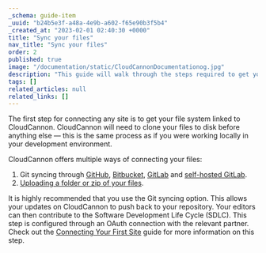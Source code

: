```yaml
---
_schema: guide-item
_uuid: "b24b5e3f-a48a-4e9b-a602-f65e90b3f5b4"
_created_at: "2023-02-01 02:40:30 +0000"
title: "Sync your files"
nav_title: "Sync your files"
order: 2
published: true
image: "/documentation/static/CloudCannonDocumentationog.jpg"
description: "This guide will walk through the steps required to get your Astro site built, editable and live on CloudCannon."
tags: []
related_articles: null
related_links: []
---
```


The first step for connecting any site is to get your file system linked to CloudCannon. CloudCannon will need to clone your files to disk before anything else — this is the same process as if you were working locally in your development environment.

CloudCannon offers multiple ways of connecting your files:

1. Git syncing through [GitHub](/documentation/articles/connecting-a-github-repository-as-your-source/), [Bitbucket](/documentation/articles/connecting-a-bitbucket-respository-as-your-source/), [GitLab](/documentation/articles/connecting-a-gitlab-respository-as-your-source/) and [self-hosted GitLab](/documentation/articles/connecting-a-self-hosted-gitlab-repository-as-your-source/).
2. [Uploading a folder or zip of your files](/documentation/articles/add-files-with-direct-upload/).

It is highly recommended that you use the Git syncing option. This allows your updates on CloudCannon to push back to your repository. Your editors can then contribute to the Software Development Life Cycle (SDLC). This step is configured through an OAuth connection with the relevant partner. Check out the [Connecting Your First Site](/documentation/articles/connecting-your-first-site/) guide for more information on this step.

